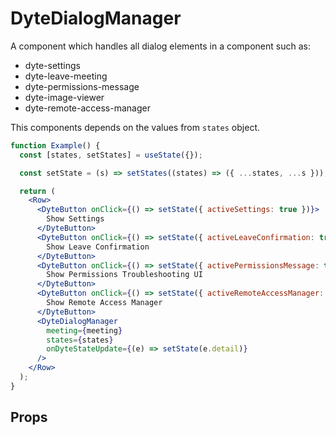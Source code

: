 # DyteDialogManager

A component which handles all dialog elements in a component such as:

- dyte-settings
- dyte-leave-meeting
- dyte-permissions-message
- dyte-image-viewer
- dyte-remote-access-manager

This components depends on the values from `states` object.

```jsx live
function Example() {
  const [states, setStates] = useState({});

  const setState = (s) => setStates((states) => ({ ...states, ...s }));

  return (
    <Row>
      <DyteButton onClick={() => setState({ activeSettings: true })}>
        Show Settings
      </DyteButton>
      <DyteButton onClick={() => setState({ activeLeaveConfirmation: true })}>
        Show Leave Confirmation
      </DyteButton>
      <DyteButton onClick={() => setState({ activePermissionsMessage: true })}>
        Show Permissions Troubleshooting UI
      </DyteButton>
      <DyteButton onClick={() => setState({ activeRemoteAccessManager: true })}>
        Show Remote Access Manager
      </DyteButton>
      <DyteDialogManager
        meeting={meeting}
        states={states}
        onDyteStateUpdate={(e) => setState(e.detail)}
      />
    </Row>
  );
}
```

## Props

<PropsTable of="dyte-dialog-manager" />
